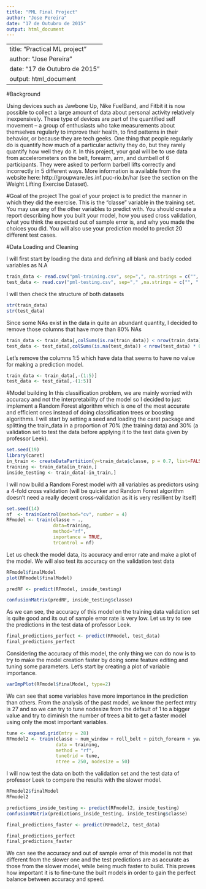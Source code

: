 ```yaml
---
title: "PML Final Project"
author: "Jose Pereira"
date: "17 de Outubro de 2015"
output: html_document
---
```

---
title: "Practical ML project"
author: "Jose Pereira"
date: "17 de Outubro de 2015"
output: html_document
---

#Background

Using devices such as Jawbone Up, Nike FuelBand, and Fitbit it is now possible to collect a large amount of data about personal activity relatively inexpensively. These type of devices are part of the quantified self movement – a group of enthusiasts who take measurements about themselves regularly to improve their health, to find patterns in their behavior, or because they are tech geeks. One thing that people regularly do is quantify how much of a particular activity they do, but they rarely quantify how well they do it. In this project, your goal will be to use data from accelerometers on the belt, forearm, arm, and dumbell of 6 participants. They were asked to perform barbell lifts correctly and incorrectly in 5 different ways. More information is available from the website here: http://groupware.les.inf.puc-rio.br/har (see the section on the Weight Lifting Exercise Dataset). 

#Goal of the project
The goal of your project is to predict the manner in which they did the exercise. This is the "classe" variable in the training set. You may use any of the other variables to predict with. You should create a report describing how you built your model, how you used cross validation, what you think the expected out of sample error is, and why you made the choices you did. You will also use your prediction model to predict 20 different test cases. 

#Data Loading and Cleaning

I will first start by loading the data and defining all blank and badly coded variables as N.A
```r
train_data <- read.csv("pml-training.csv", sep=",", na.strings = c("", " ", "#DIV/0!","NA"))
test_data <- read.csv("pml-testing.csv", sep="," ,na.strings = c("", " ", "#DIV/0!","NA"))
```

I will then check the structure of both datasets
```r
str(train_data)
str(test_data)
```

Since some NAs exist in the data in quite an abundant quantity, I decided to remove those columns that have more than 80% NAs

```r
train_data <- train_data[,colSums(is.na(train_data)) < nrow(train_data) * 0.8]
test_data <- test_data[,colSums(is.na(test_data)) < nrow(test_data) * 0.8]
```

Let's remove the columns 1:5 which have data that seems to have no value for making a prediction model.

```r
train_data <- train_data[,-(1:5)]
test_data <- test_data[,-(1:5)]
```

#Model building
In this classification problem, we are mainly worried with accuracy and not the interpretability of the model so I decided to just implement a Random Forest algorithm which is one of the most accurate and efficient ones instead of doing classification trees  or boosting algorithms.
I will start by setting a seed and loading the caret package and splitting the train_data in a proportion of 70% (the training data) and 30% (a validation set to test the data before applying it to the test data given by professor Leek).

```r
set.seed(19)
library(caret)
in_train <- createDataPartition(y=train_data$classe, p = 0.7, list=FALSE)
training <- train_data[in_train,]
inside_testing <- train_data[-in_train,]
```

I will now build a Random Forest model with all variables as predictors using a 4-fold cross validation (will be quicker and Random Forest algorithm doesn't need a really decent cross-validation as it is very resillient by itself)

```r
set.seed(14)
nf  <- trainControl(method="cv", number = 4)
RFmodel <- train(classe ~ ., 
                 data=training, 
                 method="rf", 
                 importance = TRUE,
                 trControl = nf)
```

Let us check the model data, its accuracy and error rate and make a plot of the model. We will also test its accuracy on the validation test data

```r

RFmodel$finalModel
plot(RFmodel$finalModel)

predRF <- predict(RFmodel, inside_testing)

confusionMatrix(predRF, inside_testing$classe)
```

As we can see, the accuracy of this model on the training data validation set is quite good and its out of sample error rate is very low. Let us try to see the predictions in the test data of professor Leek.

```r
final_predictions_perfect <- predict(RFmodel, test_data)
final_predictions_perfect
```

Considering the accuracy of this model, the only thing we can do now is to try to make the model creation faster by doing some feature editing and tuning some parameters. Let's start by creating a plot of variable importance.

```r
varImpPlot(RFmodel$finalModel, type=2)
```

We can see that some variables have more importance in the prediction than others. From the analysis of the past model, we know the perfect mtry is 27 and so we can try to tune nodesize from the default of 1 to a bigger value and try to diminish the number of trees a bit to get a faster model using only the most important variables.

```r
tune <- expand.grid(mtry = 28)
RFmodel2 <- train(classe ~ num_window + roll_belt + pitch_forearm + yaw_belt + magnet_dumbbell_z + magnet_dumbbell_y + pitch_belt,
                  data = training,
                  method = "rf",
                  tuneGrid = tune,
                  ntree = 250, nodesize = 50)
```

I will now test the data on both the validation set and the test data of professor Leek to compare the results with the slower model.

```r
RFmodel2$finalModel
RFmodel2

predictions_inside_testing <- predict(RFmodel2, inside_testing)
confusionMatrix(predictions_inside_testing, inside_testing$classe)

final_predictions_faster <- predict(RFmodel2, test_data)

final_predictions_perfect
final_predictions_faster
```

We can see the accuracy and out of sample error of this model is not that different from the slower one and the test predictions are as accurate as those from the slower model, while being much faster to build. This proves how important it is to fine-tune the built models in order to gain the perfect balance between accuracy and speed.

